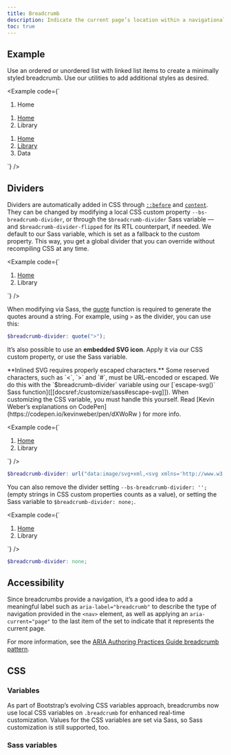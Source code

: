 ```yaml
---
title: Breadcrumb
description: Indicate the current page’s location within a navigational hierarchy that automatically adds separators via CSS.
toc: true
---
```


## Example

Use an ordered or unordered list with linked list items to create a minimally styled breadcrumb. Use our utilities to add additional styles as desired.

<Example code={`<nav aria-label="breadcrumb">
    <ol class="breadcrumb">
      <li class="breadcrumb-item active" aria-current="page">Home</li>
    </ol>
  </nav>

  <nav aria-label="breadcrumb">
    <ol class="breadcrumb">
      <li class="breadcrumb-item"><a href="#">Home</a></li>
      <li class="breadcrumb-item active" aria-current="page">Library</li>
    </ol>
  </nav>

  <nav aria-label="breadcrumb">
    <ol class="breadcrumb">
      <li class="breadcrumb-item"><a href="#">Home</a></li>
      <li class="breadcrumb-item"><a href="#">Library</a></li>
      <li class="breadcrumb-item active" aria-current="page">Data</li>
    </ol>
  </nav>`} />

## Dividers

Dividers are automatically added in CSS through [`::before`](https://developer.mozilla.org/en-US/docs/Web/CSS/::before) and [`content`](https://developer.mozilla.org/en-US/docs/Web/CSS/content). They can be changed by modifying a local CSS custom property `--bs-breadcrumb-divider`, or through the `$breadcrumb-divider` Sass variable — and `$breadcrumb-divider-flipped` for its RTL counterpart, if needed. We default to our Sass variable, which is set as a fallback to the custom property. This way, you get a global divider that you can override without recompiling CSS at any time.

<Example code={`<nav style="--bs-breadcrumb-divider: '>';" aria-label="breadcrumb">
    <ol class="breadcrumb">
      <li class="breadcrumb-item"><a href="#">Home</a></li>
      <li class="breadcrumb-item active" aria-current="page">Library</li>
    </ol>
  </nav>`} />

When modifying via Sass, the [quote](https://sass-lang.com/documentation/modules/string/#quote) function is required to generate the quotes around a string. For example, using `>` as the divider, you can use this:

```scss
$breadcrumb-divider: quote(">");
```

It’s also possible to use an **embedded SVG icon**. Apply it via our CSS custom property, or use the Sass variable.

<Callout>
**Inlined SVG requires properly escaped characters.** Some reserved characters, such as `<`, `>` and `#`, must be URL-encoded or escaped. We do this with the `$breadcrumb-divider` variable using our [`escape-svg()` Sass function]([[docsref:/customize/sass#escape-svg]]). When customizing the CSS variable, you must handle this yourself. Read [Kevin Weber’s explanations on CodePen](https://codepen.io/kevinweber/pen/dXWoRw ) for more info.
</Callout>

<Example code={`<nav style="--bs-breadcrumb-divider: url(&#34;data:image/svg+xml,%3Csvg xmlns='http://www.w3.org/2000/svg' width='8' height='8'%3E%3Cpath d='M2.5 0L1 1.5 3.5 4 1 6.5 2.5 8l4-4-4-4z' fill='%236c757d'/%3E%3C/svg%3E&#34;);" aria-label="breadcrumb">
    <ol class="breadcrumb">
      <li class="breadcrumb-item"><a href="#">Home</a></li>
      <li class="breadcrumb-item active" aria-current="page">Library</li>
    </ol>
  </nav>`} />

```scss
$breadcrumb-divider: url("data:image/svg+xml,<svg xmlns='http://www.w3.org/2000/svg' width='8' height='8'><path d='M2.5 0L1 1.5 3.5 4 1 6.5 2.5 8l4-4-4-4z' fill='#{$breadcrumb-divider-color}'/></svg>");
```

You can also remove the divider setting `--bs-breadcrumb-divider: '';` (empty strings in CSS custom properties counts as a value), or setting the Sass variable to `$breadcrumb-divider: none;`.

<Example code={`<nav style="--bs-breadcrumb-divider: '';" aria-label="breadcrumb">
    <ol class="breadcrumb">
      <li class="breadcrumb-item"><a href="#">Home</a></li>
      <li class="breadcrumb-item active" aria-current="page">Library</li>
    </ol>
  </nav>`} />

```scss
$breadcrumb-divider: none;
```

## Accessibility

Since breadcrumbs provide a navigation, it’s a good idea to add a meaningful label such as `aria-label="breadcrumb"` to describe the type of navigation provided in the `<nav>` element, as well as applying an `aria-current="page"` to the last item of the set to indicate that it represents the current page.

For more information, see the [ARIA Authoring Practices Guide breadcrumb pattern](https://www.w3.org/WAI/ARIA/apg/patterns/breadcrumb/).

## CSS

### Variables

<AddedIn version="5.2.0" />

As part of Bootstrap’s evolving CSS variables approach, breadcrumbs now use local CSS variables on `.breadcrumb` for enhanced real-time customization. Values for the CSS variables are set via Sass, so Sass customization is still supported, too.

<ScssDocs name="breadcrumb-css-vars" file="scss/_breadcrumb.scss" />

### Sass variables

<ScssDocs name="breadcrumb-variables" file="scss/_breadcrumb.scss" />
